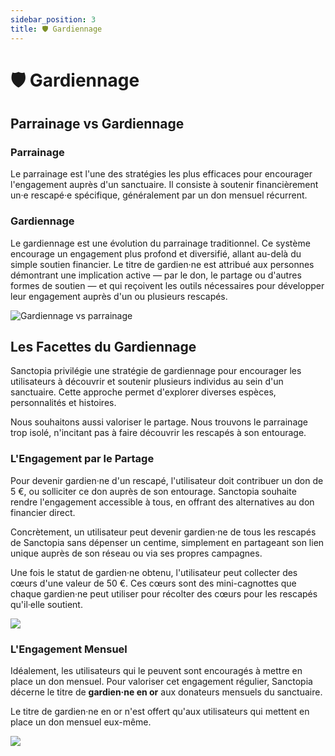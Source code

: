 ```yaml
---
sidebar_position: 3
title: 🛡️ Gardiennage
---
```



# 🛡️ Gardiennage

## Parrainage vs Gardiennage

### Parrainage
Le parrainage est l'une des stratégies les plus efficaces pour encourager l'engagement auprès d'un sanctuaire. Il consiste à soutenir financièrement un·e rescapé·e spécifique, généralement par un don mensuel récurrent.

### Gardiennage
Le gardiennage est une évolution du parrainage traditionnel. Ce système encourage un engagement plus profond et diversifié, allant au-delà du simple soutien financier. Le titre de gardien·ne est attribué aux personnes démontrant une implication active — par le don, le partage ou d'autres formes de soutien — et qui reçoivent les outils nécessaires pour développer leur engagement auprès d'un ou plusieurs rescapés.

<div style={{ textAlign: 'center' }}>
  <img src={parrainageVsGardiennage} style={{maxWidth: '400px'}} alt="Gardiennage vs parrainage" />
</div>

## Les Facettes du Gardiennage

Sanctopia privilégie une stratégie de gardiennage pour encourager les utilisateurs à découvrir et soutenir plusieurs individus au sein d'un sanctuaire. Cette approche permet d'explorer diverses espèces, personnalités et histoires.

Nous souhaitons aussi valoriser le partage. Nous trouvons le parrainage trop isolé, n'incitant pas à faire découvrir les rescapés à son entourage.

### L'Engagement par le Partage

Pour devenir gardien·ne d'un rescapé, l'utilisateur doit contribuer un don de 5 €, ou solliciter ce don auprès de son entourage. Sanctopia souhaite rendre l'engagement accessible à tous, en offrant des alternatives au don financier direct.

Concrètement, un utilisateur peut devenir gardien·ne de tous les rescapés de Sanctopia sans dépenser un centime, simplement en partageant son lien unique auprès de son réseau ou via ses propres campagnes.

Une fois le statut de gardien·ne obtenu, l'utilisateur peut collecter des cœurs d'une valeur de 50 €. Ces cœurs sont des mini-cagnottes que chaque gardien·ne peut utiliser pour récolter des cœurs pour les rescapés qu'il·elle soutient.

<div style={{ textAlign: 'center' }}>
  <img src={collecteDeCoeur} style={{maxWidth: '300px'}} />
</div>

### L'Engagement Mensuel

Idéalement, les utilisateurs qui le peuvent sont encouragés à mettre en place un don mensuel. Pour valoriser cet engagement régulier, Sanctopia décerne le titre de **gardien·ne en or** aux donateurs mensuels du sanctuaire.

Le titre de gardien·ne en or n'est offert qu'aux utilisateurs qui mettent en place un don mensuel eux-même.

<div style={{ textAlign: 'center' }}>
  <img src={gardienEnOr} style={{maxWidth: '300px'}} />
</div>